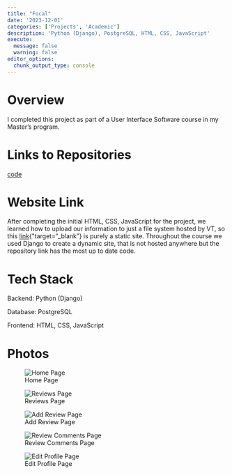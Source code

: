 ```yaml
---
title: "Focal"
date: '2023-12-01'
categories: ['Projects', 'Academic']
description: 'Python (Django), PostgreSQL, HTML, CSS, JavaScript'
execute: 
  message: false
  warning: false
editor_options: 
  chunk_output_type: console
---
```


# Overview

I completed this project as part of a User Interface Software course in my Master's program.

# Links to Repositories

[code](https://github.com/hannahl8/focal){target="_blank"}

# Website Link

After completing the initial HTML, CSS, JavaScript for the project, we learned how to upload our information to just a file system hosted by VT, so this [link](https://people.cs.vt.edu/hannahl8/cs5774/project3/homesignedout.html){\"target="_blank"} is purely a static site. Throughout the course we used Django to create a dynamic site, that is not hosted anywhere but the repository link has the most up to date code.

# Tech Stack

Backend: Python (Django)

Database: PostgreSQL

Frontend: HTML, CSS, JavaScript

# Photos

![Home Page](focal-home-signed-in.png){fig-align="center"}

![Reviews Page](focal-reviews.png){fig-align="center"}

![Add Review Page](focal-add-review.png)

![Review Comments Page](focal-comments.png){fig-align="center"}

![Edit Profile Page](focal-edit-profile.png){fig-align="center"}